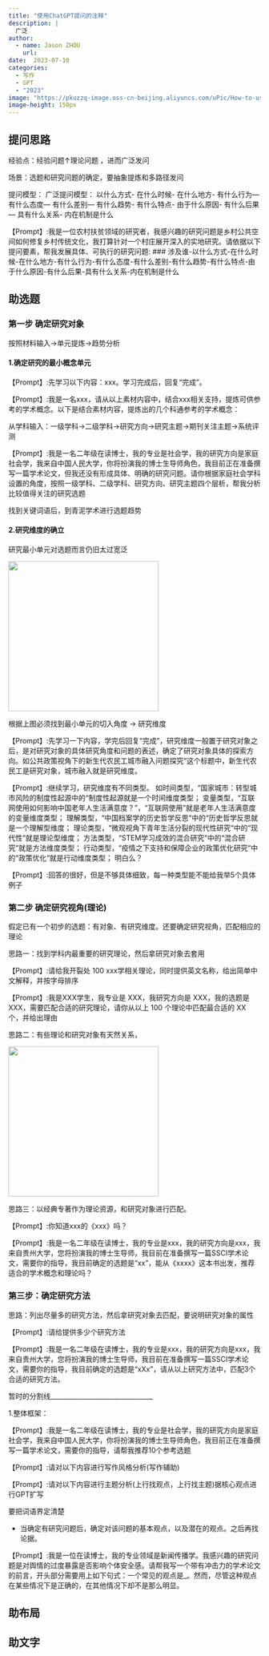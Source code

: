 ```yaml
---
title: "使用ChatGPT提问的注释"
description: |
  广泛
author:
  - name: Jason ZHOU
    url: 
date:  2023-07-10
categories:
  - 写作
  - GPT
  - "2023"
image: "https://pkuzzq-image.oss-cn-beijing.aliyuncs.com/uPic/How-to-use-GPT-4.jpg"
image-height: 150px
---
```


## 提问思路

经验点：经验问题↑理论问题 ，进而广泛发问 

场景：选题和研究问题的确定，要抽象提炼和多路径发问

提问模型：
广泛提问模型：
以什么方式-
在什么时候-
在什么地方-
有什么行为—
有什么态度—
有什么差别—
有什么趋势-
有什么特点-
由于什么原因-
有什么后果—
具有什么关系-
内在机制是什么 

【Prompt】:我是一位农村扶贫领域的研究者，我感兴趣的研究问题是乡村公共空间如何修复乡村传统文化，我打算针对一个村庄展开深入的实地研究。请依据以下提问要素，帮我发展具体、可执行的研究问题:
###
涉及谁-以什么方式-在什么时候-在什么地方-有什么行为-有什么态度-有什么差别-有什么趋势-有什么特点-由于什么原因-有什么后果-具有什么关系-内在机制是什么

## 助选题

### 第一步 确定研究对象
按照材料输入→单元提炼→趋势分析

#### 1.确定研究的最小概念单元

【Prompt】:先学习以下内容：xxx。学习完成后，回复“完成”。

【Prompt】:我是一名xxx，请从以上素材内容中，结合xxx相关支持，提炼可供参考的学术概念。以下是结合素材内容，提炼出的几个科通参考的学术概念：

从学科输入：一级学科→二级学科→研究方向→研究主题→期刊关注主题→系统评测

【Prompt】:我是一名二年级在读博士，我的专业是社会学，我的研究方向是家庭社会学，我来自中国人民大学，你将扮演我的博士生导师角色，我目前正在准备撰写一篇学术论文，但我还没有形成具体、明确的研究问题。请你根据家庭社会学科设置的角度，按照一级学科、二级学科、研究方向、研究主题四个层析，帮我分析比较值得关注的研究选题

找到关键词语后，到青泥学术进行选题趋势

#### 2.研究维度的确立

研究最小单元对选题而言仍旧太过宽泛

<img src=https://pkuzzq-image.oss-cn-beijing.aliyuncs.com/uPic/qQhTbs.png height="300">

根据上图必须找到最小单元的切入角度 → 研究维度

【Prompt】:先学习一下内容，学完后回复“完成”，研究维度一般置于研究对象之后，是对研究对象的具体研究角度和问题的表述，确定了研究对象具体的探索方向。如公共政策视角下的新生代农民工城市融入问题探究“这个标题中，新生代农民工是研究对象，城市融入就是研究维度。

【Prompt】:继续学习，研究维度有不同类型。
如时间类型，“国家城市：转型城市风险的制度性起源中的“制度性起源就是一个时间维度类型；
变量类型，“互联网使用如何影响中国老年人生活满意度？”，“互联网使用”就是老年人生活满意度的变量维度类型；
理解类型，“中国档案学的历史哲学反思“中的“历史哲学反思就是一个理解型维度；
理论类型，“微观视角下青年生活分裂的现代性研究“中的“现代性“就是理论型维度；
方法类型，“STEM学习成效的混合研究“中的“混合研究“就是方法维度类型；
行动类型，“疫情之下支持和保障企业的政策优化研究“中的“政策优化“就是行动维度类型；
明白么？

【Prompt】:回答的很好，但是不够具体细致，每一种类型能不能给我举5个具体例子

### 第二步 确定研究视角(理论)

假定已有一个初步的选题：有对象、有研究维度。还要确定研究视角，匹配相应的理论

思路一：找到学科内最重要的研究理论，然后拿研究对象去套用

【Prompt】:请给我开裂处 100 xxx学相关理论，同时提供英文名称，给出简单中文解释，并按字母排序

【Prompt】:我是XXX学生，我专业是 XXX，我研究方向是 XXX，我的选题是 XXX，需要匹配合适的研究理论，请你从以上 100 个理论中匹配最合适的 XX 个，并给出理由

思路二：有些理论和研究对象有天然关系，

<img src=https://pkuzzq-image.oss-cn-beijing.aliyuncs.com/uPic/gqMyJS.png height="300">

思路三：以经典专著作为理论资源，和研究对象进行匹配。

【Prompt】:你知道xxx的《xxx》吗？

【Prompt】:我是一名二年级在读博士，我的专业是xxx，我的研究方向是xxx，我来自贵州大学，您将扮演我的博士生导师，我目前在准备撰写一篇SSCI学术论文，需要你的指导，我目前确定的选题是“xx”，能从《xxxx》这本书出发，推荐适合的学术概念和理论吗？

### 第三步：确定研究方法

思路：列出尽量多的研究方法，然后拿研究对象去匹配，要说明研究对象的属性

【Prompt】:请给提供多少个研究方法

【Prompt】:我是一名二年级在读博士，我的专业是xxx，我的研究方向是xxx，我来自贵州大学，您将扮演我的博士生导师，我目前在准备撰写一篇SSCI学术论文，需要你的指导，我目前确定的选题是“xXx”，请从以上研究方法中，匹配3个合适的研究方法。




暂时的分割线________________________________

1.整体框架：

【Prompt】:我是一名二年级在读博士，我的专业是社会学，我的研究方向是家庭社会学，我来自中国人民大学，你将扮演我的博士生导师角色，我目前正在准备撰写一篇学术论文，需要你的指导，请帮我推荐10个参考选题

【Prompt】:请对以下内容进行写作风格分析(写作辅助)

【Prompt】:请对以下内容进行主题分析(上行找观点，上行找主题)据核心观点进行GPT扩写

要把词语界定清楚

- 当确定有研究问题后，确定对该问题的基本观点，以及潜在的观点。之后再找论据。

【Prompt】:我是一位在读博士，我的专业领域是新闻传播学。我感兴趣的研究问题是对舆情的过度暴露是否影响个体安全感。请帮我写一个带有冲击力的学术论文的前言，开头部分需要用上如下句式：一个常见的观点是_。然而，尽管这种观点在某些情况下是正确的，在其他情况下却不是那么明显。


## 助布局

## 助文字
